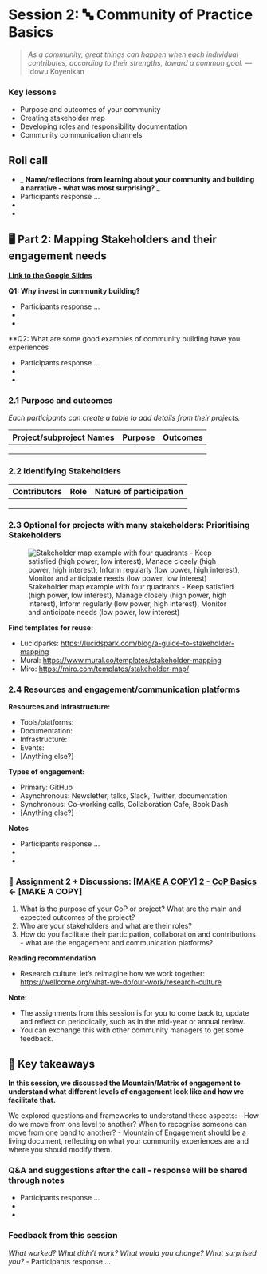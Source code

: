 # Session 2: 🔤 Community of Practice Basics

> *As a community, great things can happen when each individual contributes, according to their strengths, toward a common goal.* ― Idowu Koyenikan

### Key lessons
- Purpose and outcomes of your community 
- Creating stakeholder map
- Developing roles and responsibility documentation 
- Community communication channels

## Roll call

- _ **Name/reflections from learning about your community and building a narrative - what was most surprising?** _
- Participants response ...
-
-

## 🖥 Part 2: Mapping Stakeholders and their engagement needs

[**Link to the Google Slides**](https://docs.google.com/presentation/d/18kxCLkNEZBVfZ-IBMkE_Un0W67MBoEPbGabygMvqeRY/edit#slide=id.g13faa93073d_0_111)

**Q1: Why invest in community building?**

- Participants response ...
-
-

**Q2: What are some good examples of community building have you experiences

- Participants response ...
-
-

### **2.1 Purpose and outcomes**

*Each participants can create a table to add details from their projects.*

| **Project/subproject Names** | **Purpose** | **Outcomes** |
| --- | --- | --- |
| | | |
| | | |
| | | |

### **2.2 Identifying Stakeholders**

| **Contributors** | **Role** | **Nature of participation** |
| --- | --- | --- |
| | | |
| | | |
| | | |

### **2.3 Optional for projects with many stakeholders: Prioritising Stakeholders**

![Stakeholder map example with four quadrants -  Keep satisfied (high power, low interest), Manage closely (high power, high interest), Inform regularly (low power, high interest), Monitor and anticipate needs (low power, low interest)](quarto_files/images/stakeholder-map-lucidspark.png)

**Find templates for reuse:**

- Lucidparks: [https://lucidspark.com/blog/a-guide-to-stakeholder-mapping](https://lucidspark.com/blog/a-guide-to-stakeholder-mapping)
- Mural: [https://www.mural.co/templates/stakeholder-mapping](https://www.mural.co/templates/stakeholder-mapping)
- Miro: [https://miro.com/templates/stakeholder-map/](https://miro.com/templates/stakeholder-map/)

### **2.4 Resources and engagement/communication platforms**

**Resources and infrastructure:**

- Tools/platforms:
- Documentation:
- Infrastructure:
- Events:
- [Anything else?]

**Types of engagement:**

- Primary: GitHub
- Asynchronous: Newsletter, talks, Slack, Twitter, documentation
- Synchronous: Co-working calls, Collaboration Cafe, Book Dash
- [Anything else?]

**Notes**

- Participants response ...
-
-

### 📝 **Assignment 2 + Discussions:** [[MAKE A COPY] 2 - CoP Basics](https://docs.google.com/document/d/1r08Yu2tG8DcOiMpF6bbHrlgMRdePNxlWSRd3tvK7fcQ/edit?usp=sharing) **← [MAKE A COPY]**

1. What is the purpose of your CoP or project? What are the main and expected outcomes of the project?
2. Who are your stakeholders and what are their roles?
3. How do you facilitate their participation, collaboration and contributions - what are the engagement and communication platforms?

**Reading recommendation**

- Research culture: let's reimagine how we work together: [https://wellcome.org/what-we-do/our-work/research-culture](https://wellcome.org/what-we-do/our-work/research-culture)

**Note:**

- The assignments from this session is for you to come back to, update and reflect on periodically, such as in the mid-year or annual review.
- You can exchange this with other community managers to get some feedback.

## 🏡 Key takeaways

**In this session, we discussed the Mountain/Matrix of engagement to understand what different levels of engagement look like and how we facilitate that.**

We explored questions and frameworks to understand these aspects:
- How do we move from one level to another? When to recognise someone can move from one band to another?
- Mountain of Engagement should be a living document, reflecting on what your community experiences are and where you should modify them.

### Q&A and suggestions after the call - response will be shared through notes

- Participants response ...
-
-

### Feedback from this session

_What worked? What didn't work? What would you change? What surprised you?_
- Participants response ...
